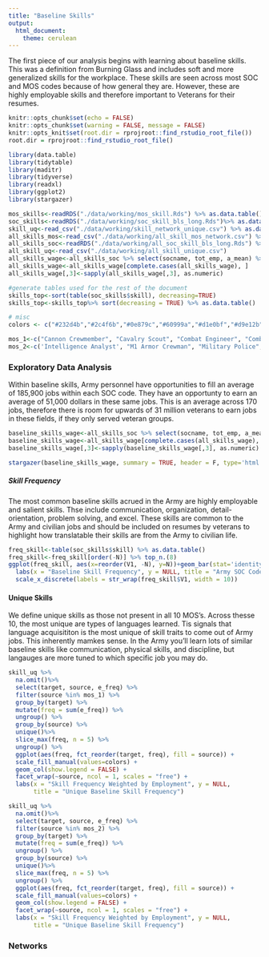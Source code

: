 ```yaml
---
title: "Baseline Skills"
output: 
  html_document:
    theme: cerulean
---
```


The first piece of our analysis begins with learning about baseline skills. This was a definition from Burning Glass and includes soft and more generalized skills for the workplace. These skills are seen across most SOC and MOS codes because of how general they are. However, these are highly employable skills and therefore important to Veterans for their resumes.

```r
knitr::opts_chunk$set(echo = FALSE)
knitr::opts_chunk$set(warning = FALSE, message = FALSE) 
knitr::opts_knit$set(root.dir = rprojroot::find_rstudio_root_file())
root.dir = rprojroot::find_rstudio_root_file()

library(data.table)
library(tidytable)
library(maditr)
library(tidyverse)
library(readxl)
library(ggplot2)
library(stargazer)
```

```r

mos_skills<-readRDS("./data/working/mos_skill.Rds") %>% as.data.table()
soc_skills<-readRDS("./data/working/soc_skill_bls_long.Rds")%>% as.data.table()
skill_uq<-read_csv("./data/working/skill_network_unique.csv") %>% as.data.table()
all_skills_mos<-read_csv("./data/working/all_skill_mos_network.csv") %>% as.data.table()
all_skills_soc<-readRDS("./data/working/all_soc_skill_bls_long.Rds") %>% as.data.table()
all_skill_uq<-read_csv("./data/working/all_skill_unique.csv")
all_skills_wage<-all_skills_soc %>% select(socname, tot_emp, a_mean) %>% unique()
all_skills_wage<-all_skills_wage[complete.cases(all_skills_wage), ]
all_skills_wage[,3]<-sapply(all_skills_wage[,3], as.numeric)

#generate tables used for the rest of the document
skills_top<-sort(table(soc_skills$skill), decreasing=TRUE)
skills_top<-skills_top%>% sort(decreasing = TRUE) %>% as.data.table()

# misc
colors <- c("#232d4b","#2c4f6b","#0e879c","#60999a","#d1e0bf","#d9e12b","#e6ce3a","#e6a01d","#e57200","#fdfdfd")

mos_1<-c("Cannon Crewmember", "Cavalry Scout", "Combat Engineer", "Combat Medic Specialist", "Infantryman")
mos_2<-c('Intelligence Analyst', "M1 Armor Crewman", "Military Police", "Unit Supply Specialist", "Wheeled Vehicle Repairer")

```

### Exploratory Data Analysis

Within baseline skills, Army personnel have opportunities to fill an average of 185,900 jobs within each SOC code. They have an opportunty to earn an average of 51,000 dollars in these same jobs. This is an average across 170 jobs, therefore there is room for upwards of 31 million veterans to earn jobs in these fields, if they only served veteran groups.

```r
baseline_skills_wage<-all_skills_soc %>% select(socname, tot_emp, a_mean) %>% unique()
baseline_skills_wage<-all_skills_wage[complete.cases(all_skills_wage), ]
baseline_skills_wage[,3]<-sapply(baseline_skills_wage[,3], as.numeric)
```
```r
stargazer(baseline_skills_wage, summary = TRUE, header = F, type='html', covariate.labels = c("Employment", "Salary"))
```

#####  Skill Frequency

The most common baseline skills acrued in the Army are highly employable and salient skills. Thse include communication, organization, detail-orientation, problem solving, and excel. These skills are common to the Army and civilian jobs and should be included on resumes by veterans to highlight how translatable their skills are from the Army to civilian life.

```r
freq_skill<-table(soc_skills$skill) %>% as.data.table()
freq_skill<-freq_skill[order(-N)] %>% top_n.(8)
ggplot(freq_skill, aes(x=reorder(V1, -N), y=N))+geom_bar(stat='identity', fill=colors[1]) +
  labs(x = "Baseline Skill Frequency", y = NULL, title = "Army SOC Code Baseline Skills")+
  scale_x_discrete(labels = str_wrap(freq_skill$V1, width = 10))
```

#### Unique Skills

We define unique skills as those not present in all 10 MOS's. Across thesse 10, the most unique are types of languages learned. Tis signals that language acquisititon is the most unique of skill traits to come out of Army jobs. This inherently mamkes sense. In the Army you'll learn lots of similar baseline skills like communication, physical skills, and discipline, but langauges are more tuned to which specific job you may do.

```r
skill_uq %>%
  na.omit()%>%
  select(target, source, e_freq) %>%
  filter(source %in% mos_1) %>%
  group_by(target) %>%
  mutate(freq = sum(e_freq)) %>%
  ungroup() %>%
  group_by(source) %>%
  unique()%>%
  slice_max(freq, n = 5) %>%
  ungroup() %>%
  ggplot(aes(freq, fct_reorder(target, freq), fill = source)) +
  scale_fill_manual(values=colors) +
  geom_col(show.legend = FALSE) +
  facet_wrap(~source, ncol = 1, scales = "free") +
  labs(x = "Skill Frequency Weighted by Employment", y = NULL,
       title = "Unique Baseline Skill Frequency")
```

```r
skill_uq %>%
  na.omit()%>%
  select(target, source, e_freq) %>%
  filter(source %in% mos_2) %>%
  group_by(target) %>%
  mutate(freq = sum(e_freq)) %>%
  ungroup() %>%
  group_by(source) %>%
  unique()%>%
  slice_max(freq, n = 5) %>%
  ungroup() %>%
  ggplot(aes(freq, fct_reorder(target, freq), fill = source)) +
  scale_fill_manual(values=colors) +
  geom_col(show.legend = FALSE) +
  facet_wrap(~source, ncol = 1, scales = "free") +
  labs(x = "Skill Frequency Weighted by Employment", y = NULL,
       title = "Unique Baseline Skill Frequency")
```

### Networks
